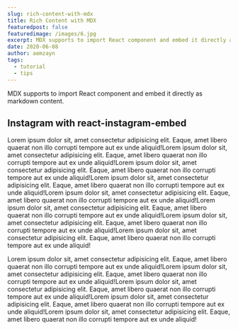 ```yaml
---
slug: rich-content-with-mdx
title: Rich Content with MDX
featuredpost: false
featuredimage: /images/6.jpg
excerpt: MDX supports to import React component and embed it directly as markdown content.
date: 2020-06-08
author: aemzayn
tags:
  - tutorial
  - tips
---
```


MDX supports to import React component and embed it directly as markdown content.

## Instagram with react-instagram-embed

Lorem ipsum dolor sit, amet consectetur adipisicing elit. Eaque, amet libero quaerat non illo corrupti tempore aut ex unde aliquid!Lorem ipsum dolor sit, amet consectetur adipisicing elit. Eaque, amet libero quaerat non illo corrupti tempore aut ex unde aliquid!Lorem ipsum dolor sit, amet consectetur adipisicing elit. Eaque, amet libero quaerat non illo corrupti tempore aut ex unde aliquid!Lorem ipsum dolor sit, amet consectetur adipisicing elit. Eaque, amet libero quaerat non illo corrupti tempore aut ex unde aliquid!Lorem ipsum dolor sit, amet consectetur adipisicing elit. Eaque, amet libero quaerat non illo corrupti tempore aut ex unde aliquid!Lorem ipsum dolor sit, amet consectetur adipisicing elit. Eaque, amet libero quaerat non illo corrupti tempore aut ex unde aliquid!Lorem ipsum dolor sit, amet consectetur adipisicing elit. Eaque, amet libero quaerat non illo corrupti tempore aut ex unde aliquid!Lorem ipsum dolor sit, amet consectetur adipisicing elit. Eaque, amet libero quaerat non illo corrupti tempore aut ex unde aliquid!

Lorem ipsum dolor sit, amet consectetur adipisicing elit. Eaque, amet libero quaerat non illo corrupti tempore aut ex unde aliquid!Lorem ipsum dolor sit, amet consectetur adipisicing elit. Eaque, amet libero quaerat non illo corrupti tempore aut ex unde aliquid!Lorem ipsum dolor sit, amet consectetur adipisicing elit. Eaque, amet libero quaerat non illo corrupti tempore aut ex unde aliquid!Lorem ipsum dolor sit, amet consectetur adipisicing elit. Eaque, amet libero quaerat non illo corrupti tempore aut ex unde aliquid!Lorem ipsum dolor sit, amet consectetur adipisicing elit. Eaque, amet libero quaerat non illo corrupti tempore aut ex unde aliquid!
